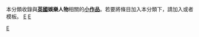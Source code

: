 {{Catnav|頁面分類|人物|人物小作品|各職業人物小作品|娛樂人物}}
{{Catnav|頁面分類|人物|各職業人物|娛樂人物}}
{{Catnav|頁面分類|人物|各職業人物|各职业人物小作品|娛樂人物}}
{{hiddencat}}
本分類收錄與'''[[英國|英國]]娛樂人物'''相關的'''[[Wikipedia:小作品|小作品]]'''。若要將條目加入本分類下，請加入'''{{tl|UK-enter-bio-stub}}'''或者'''{{tl|英國娛樂人物小作品}}'''模板。
[[category:娛樂人物小作品|E]]
[[category:各职业人物小作品|E]]
[[Category:英國人物小作品|E]]